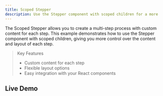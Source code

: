 ```yaml
---
title: Scoped Stepper
description: Use the Stepper component with scoped children for a more customized experience.
---
```


The Scoped Stepper allows you to create a multi-step process with custom content for each step. This example demonstrates how to use the Stepper component with scoped children, giving you more control over the content and layout of each step.

> Key Features
> - Custom content for each step
> - Flexible layout options
> - Easy integration with your React components

## Live Demo

<DemoViewer 
  className="h-[400px]" 
  src="https://stackblitz.com/edit/vitejs-vite-7ya4ty?embed=1&file=src%2FApp.tsx&hideNavigation=1&view=preview" 
/>